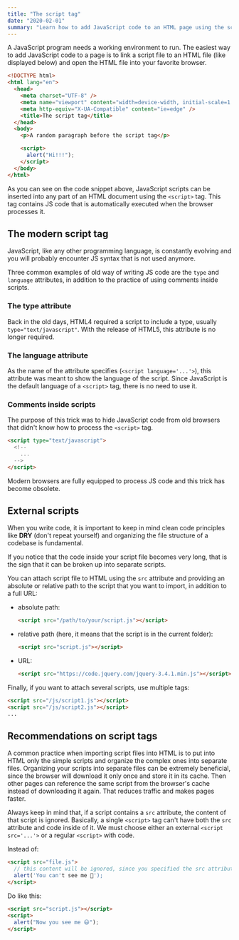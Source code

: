 ```yaml
---
title: "The script tag"
date: "2020-02-01"
summary: "Learn how to add JavaScript code to an HTML page using the script tag."
---
```


A JavaScript program needs a working environment to run.
The easiest way to add JavaScript code to a page is to link a script file to an HTML file (like displayed below) and open the HTML file into your favorite browser.

```html
<!DOCTYPE html>
<html lang="en">
  <head>
    <meta charset="UTF-8" />
    <meta name="viewport" content="width=device-width, initial-scale=1.0" />
    <meta http-equiv="X-UA-Compatible" content="ie=edge" />
    <title>The script tag</title>
  </head>
  <body>
    <p>A random paragraph before the script tag</p>

    <script>
      alert("Hi!!!");
    </script>
  </body>
</html>
```

As you can see on the code snippet above, JavaScript scripts can be inserted into any part of an HTML document using the `<script>` tag.
This tag contains JS code that is automatically executed when the browser processes it.

## The modern script tag

JavaScript, like any other programming language, is constantly evolving and you will probably encounter JS syntax that is not used anymore.

Three common examples of old way of writing JS code are the `type` and `language` attributes, in addition to the practice of using comments inside scripts.

### The type attribute

Back in the old days, HTML4 required a script to include a type, usually `type="text/javascript"`.
With the release of HTML5, this attribute is no longer required.

### The language attribute

As the name of the attribute specifies (`<script language='...'>`), this attribute was meant to show the language of the script.
Since JavaScript is the default language of a `<script>` tag, there is no need to use it.

### Comments inside scripts

The purpose of this trick was to hide JavaScript code from old browsers that didn't know how to process the `<script>` tag.

```html
<script type="text/javascript">
  <!--
    ...
  -->
</script>
```

Modern browsers are fully equipped to process JS code and this trick has become obsolete.

## External scripts

When you write code, it is important to keep in mind clean code principles like **DRY** (don't repeat yourself)
and organizing the file structure of a codebase is fundamental.

If you notice that the code inside your script file becomes very long, that is the sign that it can be broken up into separate scripts.

You can attach script file to HTML using the `src` attribute and providing an absolute or relative path to the script that you want to import, in addition to a full URL:

- absolute path:

  ```html
  <script src="/path/to/your/script.js"></script>
  ```

- relative path (here, it means that the script is in the current folder):

  ```html
  <script src="script.js"></script>
  ```

- URL:
  ```html
  <script src="https://code.jquery.com/jquery-3.4.1.min.js"></script>
  ```

Finally, if you want to attach several scripts, use multiple tags:

```html
<script src="/js/script1.js"></script>
<script src="/js/script2.js"></script>
...
```

## Recommendations on script tags

A common practice when importing script files into HTML is to put into HTML only the simple scripts and organize the complex ones into separate files.
Organizing your scripts into separate files can be extremely beneficial, since the browser will download it only once and store it in its cache.
Then other pages can reference the same script from the browser's cache instead of downloading it again.
That reduces traffic and makes pages faster.

Always keep in mind that, if a script contains a `src` attribute, the content of that script is ignored.
Basically, a single `<script>` tag can't have both the `src` attribute and code inside of it.
We must choose either an external `<script src='...'>` or a regular `<script>` with code.

Instead of:

```html
<script src="file.js">
  // this content will be ignored, since you specified the src attribute
  alert('You can't see me 🙈');
</script>
```

Do like this:

```html
<script src="script.js"></script>
<script>
  alert("Now you see me 😃");
</script>
```
